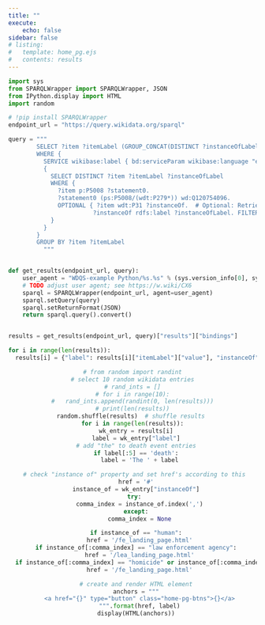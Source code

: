 ```yaml
---
title: ""
execute: 
    echo: false
sidebar: false
# listing:
#   template: home_pg.ejs
#   contents: results
---
```


```{=html}

<!-- <head><h1>Do you know about</h1></head> -->
<body style="overflow: hidden;">
<!-- <nav class="navbar navbar-expand-lg"></nav> -->
```

```python
import sys
from SPARQLWrapper import SPARQLWrapper, JSON
from IPython.display import HTML
import random
```

```python
# !pip install SPARQLWrapper
endpoint_url = "https://query.wikidata.org/sparql"

query = """
        SELECT ?item ?itemLabel (GROUP_CONCAT(DISTINCT ?instanceOfLabel; SEPARATOR=", ") AS ?instanceOfLabels)
        WHERE {
          SERVICE wikibase:label { bd:serviceParam wikibase:language "en". }
          {
            SELECT DISTINCT ?item ?itemLabel ?instanceOfLabel
            WHERE {
              ?item p:P5008 ?statement0.
              ?statement0 (ps:P5008/(wdt:P279*)) wd:Q120754096.
              OPTIONAL { ?item wdt:P31 ?instanceOf.  # Optional: Retrieve instance of property
                        ?instanceOf rdfs:label ?instanceOfLabel. FILTER(LANG(?instanceOfLabel) = "en") }
            }
          }
        } 
        GROUP BY ?item ?itemLabel
          """


def get_results(endpoint_url, query):
    user_agent = "WDQS-example Python/%s.%s" % (sys.version_info[0], sys.version_info[1])
    # TODO adjust user agent; see https://w.wiki/CX6
    sparql = SPARQLWrapper(endpoint_url, agent=user_agent)
    sparql.setQuery(query)
    sparql.setReturnFormat(JSON)
    return sparql.query().convert()


results = get_results(endpoint_url, query)["results"]["bindings"]

for i in range(len(results)):
  results[i] = {"label": results[i]["itemLabel"]["value"], "instanceOf": results[i]["instanceOfLabels"]["value"]}
```

```{=html}
<div class="scrolling-names" style="text-align: center">
```
```python
# from random import randint
# select 10 random wikidata entries
# rand_ints = []
# for i in range(10):
#   rand_ints.append(randint(0, len(results)))
# print(len(results))
random.shuffle(results)  # shuffle results 
for i in range(len(results)):
  wk_entry = results[i]
  label = wk_entry["label"]
  # add "the" to death event entries
  if label[:5] == 'death':
    label = 'The ' + label

  # check "instance of" property and set href's according to this 
  href = '#'
  instance_of = wk_entry["instanceOf"]
  try: 
    comma_index = instance_of.index(',')
  except:
    comma_index = None

  if instance_of == "human":
    href = '/fe_landing_page.html'
  if instance_of[:comma_index] == "law enforcement agency":
    href = '/lea_landing_page.html'
  if instance_of[:comma_index] == "homicide" or instance_of[:comma_index] == "medical emergency" or instance_of[:comma_index] == "death":
    href = '/fe_landing_page.html'

  # create and render HTML element
  anchors = """
    <a href="{}" type="button" class="home-pg-btns">{}</a>
    """.format(href, label)
  display(HTML(anchors))
```

```{=html} 
  </div>
</body>
<script>
  let lastHeaderElem = document.querySelector("nav");
  lastHeaderElem.insertAdjacentHTML('afterend', "<h1 id='home-pg-title'>Do you know about</h1>");
</script>
```



